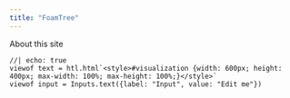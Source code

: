 ```yaml
---
title: "FoamTree"
---
```


About this site

```ojs
//| echo: true
viewof text = htl.html`<style>#visualization {width: 600px; height: 400px; max-width: 100%; max-height: 100%;}</style>`
viewof input = Inputs.text({label: "Input", value: "Edit me"})
```
